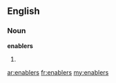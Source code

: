 ==English==

===Noun===
'''enablers'''

# {{plural of|[[enabler]]}}

[[ar:enablers]]
[[fr:enablers]]
[[my:enablers]]